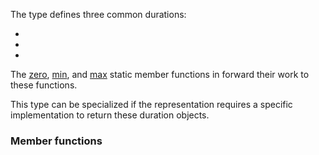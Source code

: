{{cpp/chrono/title|duration_values}}
{{cpp/chrono/duration_values/navbar}}
{{dcl begin}}
{{dcl header|chrono}}
{{dcl|since=c++11|1=
template&lt; class Rep &gt;
struct duration_values;
}}
{{dcl end}}

The {{tt|std::chrono::duration_values}} type defines three common durations:

* {{c|std::chrono::duration_values::zero}}
* {{c|std::chrono::duration_values::min}}
* {{c|std::chrono::duration_values::max}}

The [[cpp/chrono/duration/zero|zero]], [[cpp/chrono/duration/min|min]], and [[cpp/chrono/duration/max|max]] static member functions in {{lc|std::chrono::duration}} forward their work to these functions.

This type can be specialized if the representation {{tt|Rep}} requires a specific implementation to return these duration objects.

===Member functions===
{{dsc begin}}
{{dsc inc|cpp/chrono/duration_values/dsc zero}}
{{dsc inc|cpp/chrono/duration_values/dsc min}}
{{dsc inc|cpp/chrono/duration_values/dsc max}}
{{dsc end}}

{{langlinks|de|es|fr|it|ja|pt|ru|zh}}